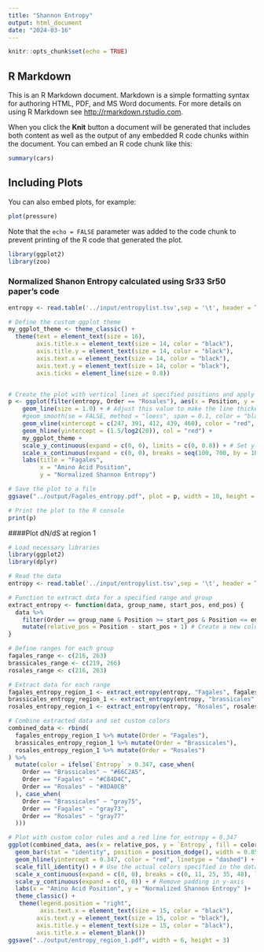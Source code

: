 ```yaml
---
title: "Shannon Entropy"
output: html_document
date: "2024-03-16"
---
```


```r
knitr::opts_chunk$set(echo = TRUE)
```

## R Markdown

This is an R Markdown document. Markdown is a simple formatting syntax for authoring HTML, PDF, and MS Word documents. For more details on using R Markdown see <http://rmarkdown.rstudio.com>.

When you click the **Knit** button a document will be generated that includes both content as well as the output of any embedded R code chunks within the document. You can embed an R code chunk like this:

```r
summary(cars)
```

## Including Plots

You can also embed plots, for example:

```r
plot(pressure)
```

Note that the `echo = FALSE` parameter was added to the code chunk to prevent printing of the R code that generated the plot.
  
```r
library(ggplot2)
library(zoo)
```


### Normalized Shanon Entropy calculated using Sr33 Sr50 paper's code
```r

entropy <- read.table('../input/entropylist.tsv',sep = '\t', header = TRUE)

# Define the custom ggplot theme
my_ggplot_theme <- theme_classic() +
  theme(text = element_text(size = 16),
        axis.title.x = element_text(size = 14, color = "black"),
        axis.title.y = element_text(size = 14, color = "black"),
        axis.text.x = element_text(size = 14, color = "black"),
        axis.text.y = element_text(size = 14, color = "black"),
        axis.ticks = element_line(size = 0.8))


# Create the plot with vertical lines at specified positions and apply the custom theme
p <- ggplot(filter(entropy, Order == "Rosales"), aes(x = Position, y = Entropy, color = Order)) +
    geom_line(size = 1.0) + # Adjust this value to make the line thicker
    #geom_smooth(se = FALSE, method = "loess", span = 0.1, color = "black") + # Add a smooth curve (change span for smoothness)
    geom_vline(xintercept = c(247, 391, 412, 439, 460), color = "red", alpha = 0.3) +
    geom_hline(yintercept = (1.5/log2(20)), col = "red") +
    my_ggplot_theme +
    scale_y_continuous(expand = c(0, 0), limits = c(0, 0.8)) + # Set y-axis max to 9
    scale_x_continuous(expand = c(0, 0), breaks = seq(100, 700, by = 100)) + # Set x-axis breaks at every 100 units
    labs(title = "Fagales",
         x = "Amino Acid Position",
         y = "Normalized Shannon Entropy")

# Save the plot to a file
ggsave("../output/Fagales_entropy.pdf", plot = p, width = 10, height = 5, dpi = 300)

# Print the plot to the R console
print(p)

```


####Plot dN/dS at region 1
```r
# Load necessary libraries
library(ggplot2)
library(dplyr)

# Read the data
entropy <- read.table('../input/entropylist.tsv',sep = '\t', header = TRUE)

# Function to extract data for a specified range and group
extract_entropy <- function(data, group_name, start_pos, end_pos) {
  data %>%
    filter(Order == group_name & Position >= start_pos & Position <= end_pos) %>%
    mutate(relative_pos = Position - start_pos + 1) # Create a new column for relative position (1 to 24)
}

# Define ranges for each group
fagales_range <- c(216, 263)
brassicales_range <- c(219, 266)
rosales_range <- c(216, 263)

# Extract data for each range
fagales_entropy_region_1 <- extract_entropy(entropy, "Fagales", fagales_range[1], fagales_range[2])
brassicales_entropy_region_1 <- extract_entropy(entropy, "brassicales", brassicales_range[1], brassicales_range[2])
rosales_entropy_region_1 <- extract_entropy(entropy, "Rosales", rosales_range[1], rosales_range[2])

# Combine extracted data and set custom colors
combined_data <- rbind(
  fagales_entropy_region_1 %>% mutate(Order = "Fagales"),
  brassicales_entropy_region_1 %>% mutate(Order = "Brassicales"),
  rosales_entropy_region_1 %>% mutate(Order = "Rosales")
) %>% 
  mutate(color = ifelse(`Entropy` > 0.347, case_when(
    Order == "Brassicales" ~ "#66C2A5",
    Order == "Fagales" ~ "#C84D4C",
    Order == "Rosales" ~ "#8DA0CB"
  ), case_when(
    Order == "Brassicales" ~ "gray75",
    Order == "Fagales" ~ "gray73",
    Order == "Rosales" ~ "gray77"
  )))

# Plot with custom color rules and a red line for entropy = 0.347
ggplot(combined_data, aes(x = relative_pos, y = `Entropy`, fill = color)) +
  geom_bar(stat = "identity", position = position_dodge(), width = 0.85) +
  geom_hline(yintercept = 0.347, color = "red", linetype = "dashed") +
  scale_fill_identity() + # Use the actual colors specified in the data frame
  scale_x_continuous(expand = c(0, 0), breaks = c(0, 11, 25, 35, 48), labels = c("0"," ", "25", " ", "48")) +
  scale_y_continuous(expand = c(0, 0)) + # Remove padding in y-axis
  labs(x = "Amino Acid Position", y = "Normalized Shannon Entropy" )+
  theme_classic() +
   theme(legend.position = "right",
         axis.text.x = element_text(size = 15, color = "black"),
        axis.text.y = element_text(size = 15, color = "black"),
        axis.title.y = element_text(size = 15, color = "black"),
        axis.title.x = element_blank())
ggsave("../output/entropy_region_1.pdf", width = 6, height = 3)

```